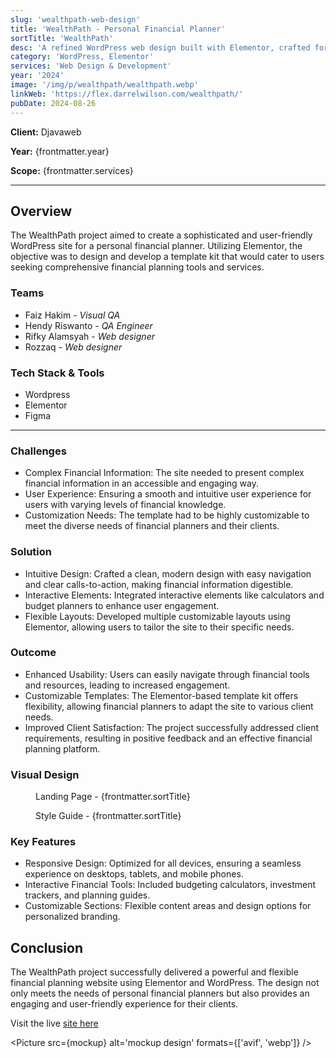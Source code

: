 ```yaml
---
slug: 'wealthpath-web-design'
title: 'WealthPath - Personal Financial Planner'
sortTitle: 'WealthPath'
desc: 'A refined WordPress web design built with Elementor, crafted for a personal financial planner template kit to enhance financial service experiences.'
category: 'WordPress, Elementor'
services: 'Web Design & Development'
year: '2024'
image: '/img/p/wealthpath/wealthpath.webp'
linkWeb: 'https://flex.darrelwilson.com/wealthpath/'
pubDate: 2024-08-26
---
```



**Client:** Djavaweb

**Year:** {frontmatter.year}

**Scope:** {frontmatter.services}

---

## Overview

The WealthPath project aimed to create a sophisticated and user-friendly WordPress site for a personal financial planner. Utilizing Elementor, the objective was to design and develop a template kit that would cater to users seeking comprehensive financial planning tools and services.

### Teams

- Faiz Hakim - _Visual QA_
- Hendy Riswanto - _QA Engineer_
- Rifky Alamsyah - _Web designer_
- Rozzaq - _Web designer_

### Tech Stack & Tools

- Wordpress
- Elementor
- Figma

---

### Challenges

- Complex Financial Information: The site needed to present complex financial information in an accessible and engaging way.
- User Experience: Ensuring a smooth and intuitive user experience for users with varying levels of financial knowledge.
- Customization Needs: The template had to be highly customizable to meet the diverse needs of financial planners and their clients.

### Solution

- Intuitive Design: Crafted a clean, modern design with easy navigation and clear calls-to-action, making financial information digestible.
- Interactive Elements: Integrated interactive elements like calculators and budget planners to enhance user engagement.
- Flexible Layouts: Developed multiple customizable layouts using Elementor, allowing users to tailor the site to their specific needs.

### Outcome

- Enhanced Usability: Users can easily navigate through financial tools and resources, leading to increased engagement.
- Customizable Templates: The Elementor-based template kit offers flexibility, allowing financial planners to adapt the site to various client needs.
- Improved Client Satisfaction: The project successfully addressed client requirements, resulting in positive feedback and an effective financial planning platform.

### Visual Design

<figure>
  <Picture
    src={landingPage}
    alt='high fidelity design'
    formats={['avif', 'webp']}
  />
  <figcaption class='text-center'>
    Landing Page - {frontmatter.sortTitle}
  </figcaption>
</figure>

<figure>
  <Picture
    src={styleGuide}
    alt='high fidelity design'
    formats={['avif', 'webp']}
  />
  <figcaption class='text-center'>
    Style Guide - {frontmatter.sortTitle}
  </figcaption>
</figure>

### Key Features

- Responsive Design: Optimized for all devices, ensuring a seamless experience on desktops, tablets, and mobile phones.
- Interactive Financial Tools: Included budgeting calculators, investment trackers, and planning guides.
- Customizable Sections: Flexible content areas and design options for personalized branding.

## Conclusion

The WealthPath project successfully delivered a powerful and flexible financial planning website using Elementor and WordPress. The design not only meets the needs of personal financial planners but also provides an engaging and user-friendly experience for their clients.

Visit the live <a href={frontmatter.linkWeb} target='_blank'>site here</a>

<Picture src={mockup} alt='mockup design' formats={['avif', 'webp']} />
